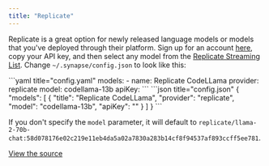 ```yaml
---
title: "Replicate"
---
```


Replicate is a great option for newly released language models or models that you've deployed through their platform. Sign up for an account [here](https://replicate.ai/), copy your API key, and then select any model from the [Replicate Streaming List](https://replicate.com/collections/streaming-language-models). Change `~/.synapse/config.json` to look like this:

<Tabs>
  <Tab title="YAML">
  ```yaml title="config.yaml"
  models:
    - name: Replicate CodeLLama
      provider: replicate
      model: codellama-13b
      apiKey: <YOUR_REPLICATE_API_KEY>
  ```
  </Tab>
  <Tab title="JSON">
  ```json title="config.json"
  {
    "models": [
      {
        "title": "Replicate CodeLLama",
        "provider": "replicate",
        "model": "codellama-13b",
        "apiKey": "<YOUR_REPLICATE_API_KEY>"
      }
    ]
  }
  ```
  </Tab>
</Tabs>

If you don't specify the `model` parameter, it will default to `replicate/llama-2-70b-chat:58d078176e02c219e11eb4da5a02a7830a283b14cf8f94537af893ccff5ee781`.

[View the source](https://github.com/continuedev/synapse/blob/main/core/llm/llms/Replicate.ts)
